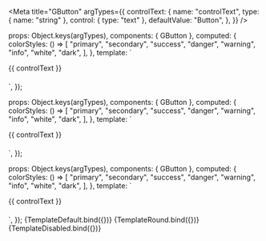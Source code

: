 
<Meta
  title="GButton"
  argTypes={{
    controlText: {
      name: "controlText",
      type: { name: "string" },
      control: { type: "text" },
      defaultValue: "Button",
    },
  }}
/>

  props: Object.keys(argTypes),
  components: { GButton },
  computed: {
    colorStyles: () => [
      "primary",
      "secondary",
      "success",
      "danger",
      "warning",
      "info",
      "white",
      "dark",
    ],
  },
  template: `
  <div>
    <div v-for="(color, index) in colorStyles" :key="index" style="margin-bottom: 20px;">
      <g-button :color="color">{{ controlText }}</g-button>
    </div>
  </div>
  `,
});

  props: Object.keys(argTypes),
  components: { GButton },
  computed: {
    colorStyles: () => [
      "primary",
      "secondary",
      "success",
      "danger",
      "warning",
      "info",
      "white",
      "dark",
    ],
  },
  template: `
  <div>
    <div v-for="(color, index) in colorStyles" :key="index" style="margin-bottom: 20px;">
      <g-button round :color="color">
      {{ controlText }}
      </g-button>
    </div>
  </div>
  `,
});

  props: Object.keys(argTypes),
  components: { GButton },
  computed: {
    colorStyles: () => [
      "primary",
      "secondary",
      "success",
      "danger",
      "warning",
      "info",
      "white",
      "dark",
    ],
  },
  template: `
  <div>
    <div v-for="(color, index) in colorStyles" :key="index" style="margin-bottom: 20px;">
      <g-button disabled round :color="color">
      {{ controlText }}
      </g-button>
    </div>
  </div>
  `,
});

<Canvas>
  <Story name="default">{TemplateDefault.bind({})}</Story>
</Canvas>

<Canvas>
  <Story name="round">{TemplateRound.bind({})}</Story>
</Canvas>

<Canvas>
  <Story name="disabled">{TemplateDisabled.bind({})}</Story>
</Canvas>

<ArgsTable story="default" />
